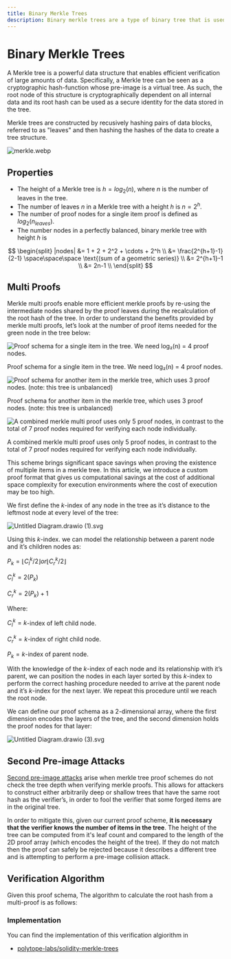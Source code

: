 ```yaml
---
title: Binary Merkle Trees
description: Binary merkle trees are a type of binary tree that is used to verify the integrity of data.
---
```




# Binary Merkle Trees


A Merkle tree is a powerful data structure that enables efficient verification of large amounts of data. Specifically, a Merkle tree can be seen as a cryptographic hash-function whose pre-image is a virtual tree. As such, the root node of this structure is cryptographically dependent on all internal data and its root hash can be used as a secure identity for the data stored in the tree.

Merkle trees are constructed by recusively hashing pairs of data blocks, referred to as "leaves" and then hashing the hashes of the data to create a tree structure.


![merkle.webp](/patricia/merkle.webp)

## Properties

- The height of a Merkle tree is $h = log_2(n)$, where $n$ is the number of leaves in the tree.
- The number of leaves $n$ in a Merkle tree with a height $h$ is $n = 2^h$.
- The number of proof nodes for a single item proof is defined as $log_2(n_{leaves})$.
- The number nodes in a perfectly balanced, binary merkle tree with height $h$ is

$$
\begin{split}
|nodes| &= 1 + 2 + 2^2 + \cdots + 2^h \\
&= \frac{2^{h+1}-1}{2-1} \space\space\space \text{(sum of a geometric series)} \\
&= 2^{h+1}-1 \\
&= 2n-1 \\
\end{split}
$$


## Multi Proofs

Merkle multi proofs enable more efficient merkle proofs by re-using the intermediate nodes shared by the proof leaves during the recalculation of the root hash of the tree. In order to understand the benefits provided by merkle multi proofs, let’s look at the number of proof items needed for the green node in the tree below:

![Proof schema for a single item in the tree. We need log₂(n) = 4 proof nodes.](/merkle/single1.svg)

Proof schema for a single item in the tree. We need log₂(n) = 4 proof nodes.

![Proof schema for another item in the merkle tree, which uses 3 proof nodes. (note: this tree is unbalanced)](/merkle/single2.svg)

Proof schema for another item in the merkle tree, which uses 3 proof nodes. (note: this tree is unbalanced)

![A combined merkle multi proof uses only 5 proof nodes, in contrast to the total of 7 proof nodes required for verifying each node individually.](/merkle/merkle_proof.svg)

A combined merkle multi proof uses only 5 proof nodes, in contrast to the total of 7 proof nodes required for verifying each node individually.

This scheme brings significant space savings when proving the existence of multiple items in a merkle tree. In this article, we introduce a custom proof format that gives us computational savings at the cost of additional space complexity for execution environments where the cost of execution may be too high.

We first define the $k$-index of any node in the tree as it’s distance to the leftmost node at every level of the tree:

![Untitled Diagram.drawio (1).svg](/merkle/Untitled_Diagram.drawio_(1).svg)

Using this $k$-index. we can model the relationship between a parent node and it’s children nodes as:

$P_k = ⌊C_l^k / 2⌋ or ⌊C_r^k / 2⌋$

$C_l^k = 2(P_k)$

$C_r^k = 2(P_k) + 1$

Where:

$C_l^k = k$-index of left child node.

$C_r^k = k$-index of right child node.

$P_k = k$-index of parent node.

With the knowledge of the $k$-index of each node and its relationship with it’s parent, we can position the nodes in each layer sorted by this $k$-index to perform the correct hashing procedure needed to arrive at the parent node and it’s $k$-index for the next layer. We repeat this procedure until we reach the root node.

We can define our proof schema as a 2-dimensional array, where the first dimension encodes the layers of the tree, and the second dimension holds the proof nodes for that layer:

![Untitled Diagram.drawio (3).svg](/merkle/Untitled_Diagram.drawio_(3).svg)

## Second Pre-image Attacks

[Second pre-image attacks](https://en.wikipedia.org/wiki/Merkle_tree#Second_preimage_attack) arise when merkle tree proof schemes do not check the tree depth when verifying merkle proofs. This allows for attackers to construct either arbitrarily deep or shallow trees that have the same root hash as the verifier’s, in order to fool the verifier that some forged items are in the original tree.

In order to mitigate this, given our current proof scheme, **it is necessary that the verifier knows the number of items in the tree**. The height of the tree can be computed from it's leaf count and compared to the length of the 2D proof array (which encodes the height of the tree). If they do not match then the proof can safely be rejected because it describes a different tree and is  attempting to perform a pre-image collision attack.

## Verification Algorithm

Given this proof schema, The algorithm to calculate the root hash from a multi-proof is as follows:


<Algorithm
  algID="binary"
  content="
  \begin{algorithm}
  \caption{Calculate Merkle Root from Multi-Proof}
  \begin{algorithmic}
  \INPUT  Leaves (a vector of nodes), Proof (a vector of vectors of nodes)
  \OUTPUT Hash (a 32-byte array)
  \PROCEDURE{CalculateMerkleRoot}{$leaves, proof$}
      \State $\text{next\_layer} \gets []$
      \State $\text{proof}[0] \gets \text{proof}[0] \cup \text{leaves}$
      \State $\text{proof}[0] \gets \text{sort}(\text{proof}[0], \lambda a, b : a.k\_index < b.k\_index)$
      \For{$\text{layer} \in \text{proof}$}
          \State $\text{current\_layer} \gets []$
          \If{$\text{next\_layer}.\text{length} = 0$}
              \State $\text{current\_layer} \gets \text{layer}$
          \Else
              \State $\text{current\_layer} \gets \text{next\_layer} \cup \text{layer}$
              \State $\text{current\_layer} \gets \text{sort}(\text{current\_layer}, \lambda a, b : a.k\_index < b.k\_index)$
          \EndIf
          \For{$\text{index} = 0; \text{index} < \text{current\_layer}.\text{length}; \text{index} += 2$}
              \If{$\text{index} + 1 \geq \text{current\_layer}.\text{length}$}
                  \State $\text{node} \gets \text{current\_layer}[\text{index}]$
                  \State $\text{node}.k\_index \gets \text{node}.k\_index \div 2$
                  \State $\text{next\_layer}.\text{push}(\text{node})$
              \Else
                  \State $\text{left} \gets \text{current\_layer}[\text{index}]$
                  \State $\text{right} \gets \text{current\_layer}[\text{index} + 1]$
                  \State $\text{concat} \gets \text{left}.node \cup \text{right}.node$
                  \State $\text{hash} \gets \text{hash}(\text{concat})$
                  \State $\text{parent} \gets \text{Node(}\text{k\_index} = \text{left}.k\_index \div 2, \text{node} = \text{hash)}$
                  \State $\text{next\_layer}.\text{push}(\text{parent})$
              \EndIf
          \EndFor
      \EndFor
      \State $\text{assert}(\text{next\_layer}.\text{length} = 1)$
      \State \Return $\text{next\_layer}[0].\text{node}$
  \ENDPROCEDURE
  \end{algorithmic}
  \end{algorithm}
  "
/>


### Implementation

You can find the implementation of this verification algiorithm in

- [polytope-labs/solidity-merkle-trees](https://github.com/polytope-labs/solidity-merkle-trees/blob/main/src/MerkleMultiProof.sol#L28)
